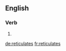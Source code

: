 ==English==

===Verb===
{{head|en|verb form}}

# {{en-third-person singular of|reticulate}}

[[de:reticulates]]
[[fr:reticulates]]